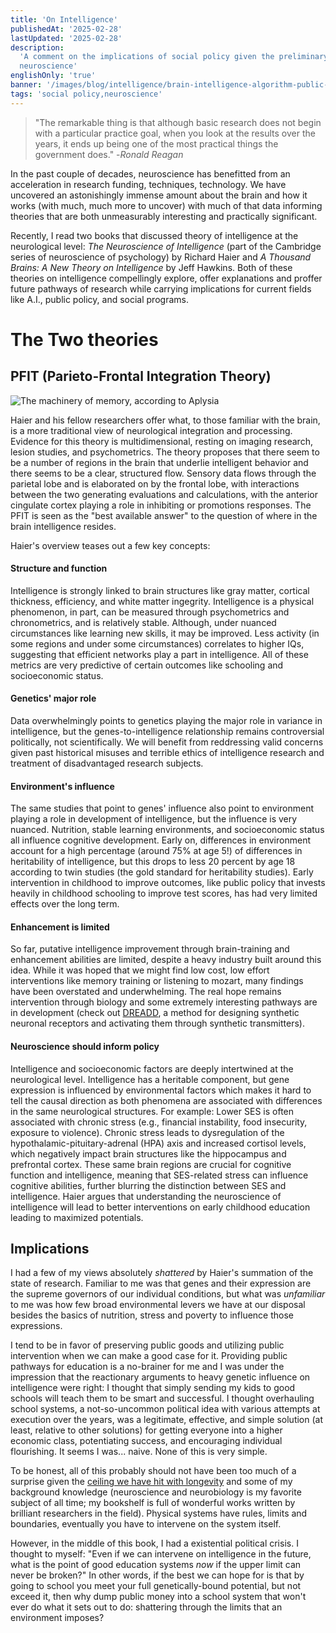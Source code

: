 ```yaml
---
title: 'On Intelligence'
publishedAt: '2025-02-28'
lastUpdated: '2025-02-28'
description:
  'A comment on the implications of social policy given the preliminary state of
  neuroscience'
englishOnly: 'true'
banner: '/images/blog/intelligence/brain-intelligence-algorithm-public-neurosciencenews.webp'
tags: 'social policy,neuroscience'
---
```


> "The remarkable thing is that although basic research does not begin with a
> particular practice goal, when you look at the results over the years, it ends
> up being one of the most practical things the government does." -_Ronald
> Reagan_

In the past couple of decades, neuroscience has benefitted from an acceleration
in research funding, techniques, technology. We have uncovered an astonishingly
immense amount about the brain and how it works (with much, much more to
uncover) with much of that data informing theories that are both unmeasurably
interesting and practically significant.

Recently, I read two books that discussed theory of intelligence at the
neurological level: _The Neuroscience of Intelligence_ (part of the Cambridge
series of neuroscience of psychology) by Richard Haier and _A Thousand Brains: A
New Theory on Intelligence_ by Jeff Hawkins. Both of these theories on
intelligence compellingly explore, offer explanations and proffer future
pathways of research while carrying implications for current fields like A.I.,
public policy, and social programs.

# The Two theories

## PFIT (Parieto-Frontal Integration Theory)

<Img
  mdx
  publicId='/images/blog/intelligence/pfit.ppm'
  alt='The machinery of memory, according to Aplysia'
  height={500}
  width={650}
/>

Haier and his fellow researchers offer what, to those familiar with the brain,
is a more traditional view of neurological integration and processing. Evidence
for this theory is multidimensional, resting on imaging research, lesion
studies, and psychometrics. The theory proposes that there seem to be a number
of regions in the brain that underlie intelligent behavior and there seems to be
a clear, structured flow. Sensory data flows through the parietal lobe and is
elaborated on by the frontal lobe, with interactions between the two generating
evaluations and calculations, with the anterior cingulate cortex playing a role
in inhibiting or promotions responses. The PFIT is seen as the "best available
answer" to the question of where in the brain intelligence resides.

Haier's overview teases out a few key concepts:

#### Structure and function

Intelligence is strongly linked to brain structures like gray matter, cortical
thickness, efficiency, and white matter ingegrity. Intelligence is a physical
phenomenon, in part, can be measured through psychometrics and chronometrics,
and is relatively stable. Although, under nuanced circumstances like learning
new skills, it may be improved. Less activity (in some regions and under some
circumstances) correlates to higher IQs, suggesting that efficient networks play
a part in intelligence. All of these metrics are very predictive of certain
outcomes like schooling and socioeconomic status.

#### Genetics' major role

Data overwhelmingly points to genetics playing the major role in variance in
intelligence, but the genes-to-intelligence relationship remains controversial
politically, not scientifically. We will benefit from reddressing valid concerns
given past historical misuses and terrible ethics of intelligence research and
treatment of disadvantaged research subjects.

#### Environment's influence

The same studies that point to genes' influence also point to environment
playing a role in development of intelligence, but the influence is very
nuanced. Nutrition, stable learning environments, and socioeconomic status all
influence cognitive development. Early on, differences in environment account
for a high percentage (around 75% at age 5!) of differences in heritability of
intelligence, but this drops to less 20 percent by age 18 according to twin
studies (the gold standard for heritability studies). Early intervention in
childhood to improve outcomes, like public policy that invests heavily in
childhood schooling to improve test scores, has had very limited effects over
the long term.

#### Enhancement is limited

So far, putative intelligence improvement through brain-training and enhancement
abilities are limited, despite a heavy industry built around this idea. While it
was hoped that we might find low cost, low effort interventions like memory
training or listening to mozart, many findings have been overstated and
underwhelming. The real hope remains intervention through biology and some
extremely interesting pathways are in development (check out
[DREADD](https://en.wikipedia.org/wiki/Receptor_activated_solely_by_a_synthetic_ligand),
a method for designing synthetic neuronal receptors and activating them through
synthetic transmitters).

#### Neuroscience should inform policy

Intelligence and socioeconomic factors are deeply intertwined at the
neurological level. Intelligence has a heritable component, but gene expression
is influenced by environmental factors which makes it hard to tell the causal
direction as both phenomena are associated with differences in the same
neurological structures. For example: Lower SES is often associated with chronic
stress (e.g., financial instability, food insecurity, exposure to violence).
Chronic stress leads to dysregulation of the hypothalamic-pituitary-adrenal
(HPA) axis and increased cortisol levels, which negatively impact brain
structures like the hippocampus and prefrontal cortex. These same brain regions
are crucial for cognitive function and intelligence, meaning that SES-related
stress can influence cognitive abilities, further blurring the distinction
between SES and intelligence. Haier argues that understanding the neuroscience
of intelligence will lead to better interventions on early childhood education
leading to maximized potentials.

## Implications

I had a few of my views absolutely _shattered_ by Haier's summation of the state
of research. Familiar to me was that genes and their expression are the supreme
governors of our individual conditions, but what was _unfamiliar_ to me was how
few broad environmental levers we have at our disposal besides the basics of
nutrition, stress and poverty to influence those expressions.

I tend to be in favor of preserving public goods and utilizing public
intervention when we can make a good case for it. Providing public pathways for
education is a no-brainer for me and I was under the impression that the
reactionary arguments to heavy genetic influence on intelligence were right: I
thought that simply sending my kids to good schools will teach them to be smart
and successful. I thought overhauling school systems, a not-so-uncommon
political idea with various attempts at execution over the years, was a
legitimate, effective, and simple solution (at least, relative to other
solutions) for getting everyone into a higher economic class, potentiating
success, and encouraging individual flourishing. It seems I was... naive. None
of this is very simple.

To be honest, all of this probably should not have been too much of a surprise
given the
[ceiling we have hit with longevity](https://pmc.ncbi.nlm.nih.gov/articles/PMC7243589/#:~:text=Abstract,fixed%20limit%20to%20longevity%20too)
and some of my background knowledge (neuroscience and neurobiology is my
favorite subject of all time; my bookshelf is full of wonderful works written by
brilliant researchers in the field). Physical systems have rules, limits and
boundaries, eventually you have to intervene on the system itself.

However, in the middle of this book, I had a existential political crisis. I
thought to myself: "Even if we can intervene on intelligence in the future, what
is the point of good education systems _now_ if the upper limit can never be
broken?" In other words, if the best we can hope for is that by going to school
you meet your full genetically-bound potential, but not exceed it, then why dump
public money into a school system that won't ever do what it sets out to do:
shattering through the limits that an environment imposes?
